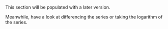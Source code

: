This section will be populated with a later version.

Meanwhile, have a look at differencing the series or taking the logarithm of the series.